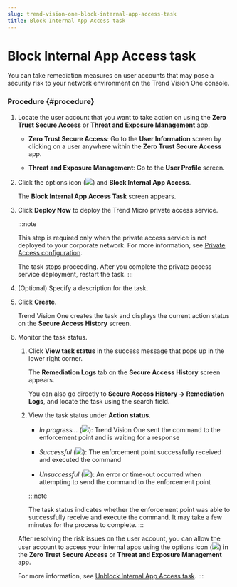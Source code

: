 ```yaml
---
slug: trend-vision-one-block-internal-app-access-task
title: Block Internal App Access task
---
```

# Block Internal App Access task

You can take remediation measures on user accounts that may pose a security risk to your network environment on the Trend Vision One console.

### Procedure {#procedure}

1.  Locate the user account that you want to take action on using the **Zero Trust Secure Access** or **Threat and Exposure Management** app.

    - **Zero Trust Secure Access**: Go to the **User Information** screen by clicking on a user anywhere within the **Zero Trust Secure Access** app.

    - **Threat and Exposure Management**: Go to the **User Profile** screen.

2.  Click the options icon (![](/images/options_icon=1b2aff71-0b33-4aa1-b8aa-6105438834e7.webp)) and **Block Internal App Access**.

    The **Block Internal App Access Task** screen appears.

3.  Click **Deploy Now** to deploy the Trend Micro private access service.

    :::note

    This step is required only when the private access service is not deployed to your corporate network. For more information, see [Private Access configuration](private-access-configuration.mdx).

    The task stops proceeding. After you complete the private access service deployment, restart the task.
    :::

4.  (Optional) Specify a description for the task.

5.  Click **Create**.

    Trend Vision One creates the task and displays the current action status on the **Secure Access History** screen.

6.  Monitor the task status.

    1.  Click **View task status** in the success message that pops up in the lower right corner.

        The **Remediation Logs** tab on the **Secure Access History** screen appears.

        You can also go directly to **Secure Access History → Remediation Logs**, and locate the task using the search field.

    2.  View the task status under **Action status**.

        - *In progress...* (![](/images/inProgress=763d5319-3680-4b10-abca-a75782d8eb48.webp)): Trend Vision One sent the command to the enforcement point and is waiting for a response

        - *Successful* (![](/images/successful=d385863c-ae1f-4a76-8500-6d60d7a2de8f.webp)): The enforcement point successfully received and executed the command

        - *Unsuccessful* (![](/images/unsuccessful=e4c3ece6-3776-45dc-b99a-67195d7d21e0.webp)): An error or time-out occurred when attempting to send the command to the enforcement point

        :::note

        The task status indicates whether the enforcement point was able to successfully receive and execute the command. It may take a few minutes for the process to complete.
        :::

    After resolving the risk issues on the user account, you can allow the user account to access your internal apps using the options icon (![](/images/options_icon=1b2aff71-0b33-4aa1-b8aa-6105438834e7.webp)) in the **Zero Trust Secure Access** or **Threat and Exposure Management** app.

    For more information, see [Unblock Internal App Access task](unblock-internal-app-access-task.mdx).
:::
